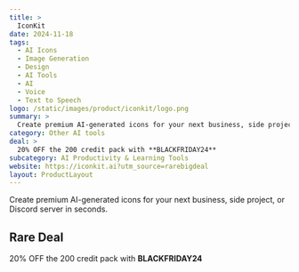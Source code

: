 ```yaml
---
title: >
  IconKit
date: 2024-11-18
tags:
  - AI Icons
  - Image Generation
  - Design
  - AI Tools
  - AI
  - Voice
  - Text to Speech
logo: /static/images/product/iconkit/logo.png
summary: >
  Create premium AI-generated icons for your next business, side project, or Discord server in seconds.
category: Other AI tools
deal: >
  20% OFF the 200 credit pack with **BLACKFRIDAY24**
subcategory: AI Productivity & Learning Tools
website: https://iconkit.ai?utm_source=rarebigdeal
layout: ProductLayout
---
```

Create premium AI-generated icons for your next business, side project, or Discord server in seconds.

## Rare Deal

20% OFF the 200 credit pack with **BLACKFRIDAY24**
